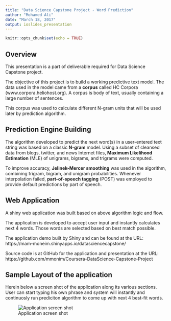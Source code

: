---
title: "Data Science Capstone Project - Word Prediction"
author: "Mohamed Ali"
date: "March 18, 2017"
output: ioslides_presentation
---

```{r setup, include=FALSE}
knitr::opts_chunk$set(echo = TRUE)
```

## Overview

This presentation is a part of deliverable required for Data Science Capstone project.

The objective of this project is to build a working predictive text model. The data used in the 
model came from a **corpus** called HC Corpora (www.corpora.heliohost.org). A corpus is body of text, 
usually containing a large number of sentences.

This corpus was used to calculate different N-gram units that will be used later by prediction algorithm.


## Prediction Engine Building

The algorithm developed to predict the next word(s) in a user-entered text string was based on a 
classic **N-gram** model. Using a subset of cleansed data from blogs, twitter, and news 
Internet files, **Maximum Likelihood Estimation** (MLE) of unigrams, bigrams, and trigrams were computed.

To improve accuracy, **Jelinek-Mercer smoothing** was used in the algorithm, combining 
trigram, bigram, and unigram probabilities. Whenever interpolation failed, 
**part-of-speech tagging** (POST) was employed to provide default predictions by part of 
speech. 


## Web Application

A shiny web application was built based on above algorithm logic and flow.

The application is developed to accept user input and instantly calculates next 4 words. Those words are selected based on best match possible.


The application demo built by Shiny and can be found at the URL:
https://mam-moneim.shinyapps.io/datasciencecapstone/

Source code is at GitHub for the application and presentation at the URL:
https://github.com/mmonim/Coursera-DataScience-Capstone-Project



## Sample Layout of the application

Herein below a screen shot of the application along its various sections. User can start typing his own phrase and system will instantly and continuosly run prediciton algorithm to come up with next 4 best-fit words.

![Application screen shot](C:/Users/Mohamed/Documents/Coursera/Capstone Project/DataScienceCapstoneGitHub/Application-ScreenShot2.png) 



